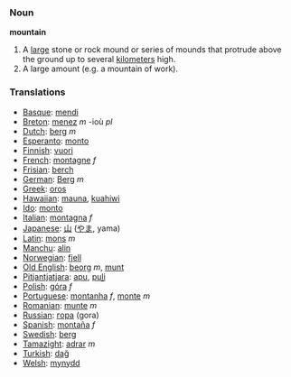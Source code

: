 === Noun ===

'''mountain'''

#A [[large]] stone or rock mound or series of mounds that protrude above the ground up to several [[kilometer]]s high.
#A large amount (e.g. a mountain of work).

===Translations===
*[[Basque]]: [[mendi]]
*[[Breton]]: [[menez]] ''m'' -ioù ''pl''
*[[Dutch]]: [[berg]] ''m''
*[[Esperanto]]: [[monto]]
*[[Finnish]]: [[vuori]]
*[[French]]: [[montagne]] ''f''
*[[Frisian]]: [[berch]]
*[[German]]: [[Berg]] ''m''
*[[Greek]]: [[oros]]
*[[Hawaiian]]: [[mauna]], [[kuahiwi]]
*[[Ido]]: [[monto]]
*[[Italian]]: [[montagna]] ''f''
*[[Japanese]]: [[山]] ([[やま]], yama)
*[[Latin]]: [[mons]] ''m''
*[[Manchu]]: [[alin]]
*[[Norwegian]]: [[fjell]]
*[[Old English]]: [[beorg]] ''m'', [[munt]]
*[[Pitjantjatjara]]: [[apu]], [[puḻi]]
*[[Polish]]: [[góra]] ''f''
*[[Portuguese]]: [[montanha]] ''f'', [[monte]] ''m''
*[[Romanian]]: [[munte]] ''m''
*[[Russian]]: [[гора]] (gora)
*[[Spanish]]: [[montaña]] ''f''
*[[Swedish]]: [[berg]]
*[[Tamazight]]: [[adrar]] ''m''
*[[Turkish]]: [[dağ]]
*[[Welsh]]: [[mynydd]]